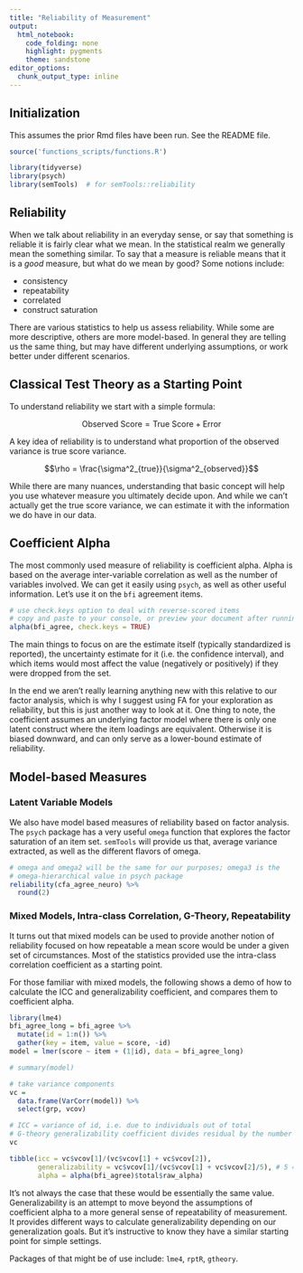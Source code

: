 ```yaml
---
title: "Reliability of Measurement"
output: 
  html_notebook: 
    code_folding: none
    highlight: pygments
    theme: sandstone
editor_options: 
  chunk_output_type: inline
---
```


## Initialization

This assumes the prior Rmd files have been run.  See the README file.

```r
source('functions_scripts/functions.R')
```

```r
library(tidyverse)
library(psych)
library(semTools)  # for semTools::reliability
```

## Reliability

When we talk about reliability in an everyday sense, or say that something is reliable it is fairly clear what we mean.  In the statistical realm we generally mean the something similar.  To say that 
a measure is reliable means that it is a *good* measure, but what do we mean by good? Some notions include:

- consistency
- repeatability
- correlated
- construct saturation


There are various statistics to help us assess reliability.  While some are more descriptive, others are more model-based.  In general they are telling us the same thing, but may have different underlying assumptions, or work better under different scenarios.

## Classical Test Theory as a Starting Point

To understand reliability we start with a simple formula:

$$\mathrm{Observed\  Score = True\  Score + Error}$$

A key idea of reliability is to understand what proportion of the observed variance is true score variance.

$$\rho = \frac{\sigma^2_{true}}{\sigma^2_{observed}}$$

While there are many nuances, understanding that basic concept will help you use whatever measure you ultimately decide upon.  And while we can't actually get the true score variance, we can estimate it with the information we do have in our data.


## Coefficient Alpha

The most commonly used measure of reliability is coefficient alpha.  Alpha is based on the average inter-variable correlation as well as the number of variables involved.  We can get it easily using `psych`, as well as other useful information.  Let's use it on the `bfi` agreement items.



```r
# use check.keys option to deal with reverse-scored items
# copy and paste to your console, or preview your document after running
alpha(bfi_agree, check.keys = TRUE)
```


The main things to focus on are the estimate itself (typically standardized is reported), the uncertainty estimate for it (i.e. the confidence interval), and which items would most affect the value (negatively or positively) if they were dropped from the set.

In the end we aren't really learning anything new with this relative to our factor analysis, which is why I suggest using FA for your exploration as reliability, but this is just another way to look at it.  One thing to note, the coefficient assumes an underlying factor model where there is only one latent construct where the item loadings are equivalent.  Otherwise it is biased downward, and can only serve as a lower-bound estimate of reliability. 

## Model-based Measures

### Latent Variable Models

We also have model based measures of reliability based on factor analysis.  The `psych` package has a very useful `omega` function that explores the factor saturation of an item set.  `semTools` will provide us that, average variance extracted, as well as the different flavors of omega.

```r
# omega and omega2 will be the same for our purposes; omega3 is the
# omega-hierarchical value in psych package
reliability(cfa_agree_neuro) %>% 
  round(2)
```

### Mixed Models, Intra-class Correlation, G-Theory, Repeatability

It turns out that mixed models can be used to provide another notion of reliability focused on how repeatable a mean score would be under a given set of circumstances.  Most of the statistics provided use the intra-class correlation coefficient as a starting point.

For those familiar with mixed models, the following shows a demo of how to calculate the ICC and  generalizability coefficient, and compares them to coefficient alpha.

```r
library(lme4)
bfi_agree_long = bfi_agree %>% 
  mutate(id = 1:n()) %>% 
  gather(key = item, value = score, -id)
model = lmer(score ~ item + (1|id), data = bfi_agree_long)

# summary(model)

# take variance components
vc =
  data.frame(VarCorr(model)) %>% 
  select(grp, vcov) 

# ICC = variance of id, i.e. due to individuals out of total
# G-theory generalizability coefficient divides residual by the number of items
vc

tibble(icc = vc$vcov[1]/(vc$vcov[1] + vc$vcov[2]),
       generalizability = vc$vcov[1]/(vc$vcov[1] + vc$vcov[2]/5), # 5 = number of items
       alpha = alpha(bfi_agree)$total$raw_alpha)
```

It's not always the case that these would be essentially the same value.  Generalizability is an attempt to move beyond the assumptions of coefficient alpha to a more general sense of repeatability of measurement. It provides different ways to calculate generalizability depending on our generalization goals.  But it's instructive to know they have a similar starting point for simple settings.

Packages of that might be of use include: `lme4`, `rptR`, `gtheory`.